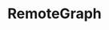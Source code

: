 ---
title: RemoteGraph
sidebarTitle: RemoteGraph
url: "https://reference.langchain.com/python/langsmith/deployment/remote_graph/"
---